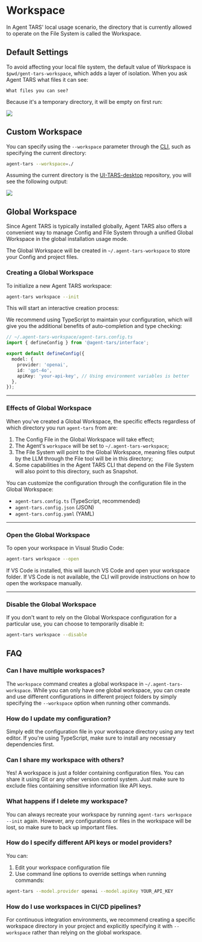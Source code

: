 
# Workspace

In Agent TARS' local usage scenario, the directory that is currently allowed to operate on the File System is called the Workspace.

## Default Settings

To avoid affecting your local file system, the default value of Workspace is `$pwd/gent-tars-workspace`, which adds a layer of isolation. When you ask Agent TARS what files it can see:

```text
What files you can see?
```

Because it's a temporary directory, it will be empty on first run:

![](/list-files.png)


## Custom Workspace

You can specify using the `--workspace` parameter through the [CLI](./cli.mdx), such as specifying the current directory:

```bash
agent-tars --workspace=./
```

Assuming the current directory is the [UI-TARS-desktop](https://github.com/bytedance/UI-TARS-desktop) repository, you will see the following output:

![](/list-files-custom-workspace.png)


## Global Workspace

Since Agent TARS is typically installed globally, Agent TARS also offers a convenient way to manage Config and File System through a unified Global Workspace in the global installation usage mode.

The Global Workspace will be created in `~/.agent-tars-workspace` to store your Config and project files.

### Creating a Global Workspace

To initialize a new Agent TARS workspace:

```bash
agent-tars workspace --init
```

This will start an interactive creation process:

<VideoPanel
  src="https://lf3-static.bytednsdoc.com/obj/eden-cn/zyha-aulnh/ljhwZthlaukjlkulzlp/docs/videos/create-workspace.mp4"
  loop
  autoPlay
/>

We recommend using TypeScript to maintain your configuration, which will give you the additional benefits of auto-completion and type checking:

```typescript
// ~/.agent-tars-workspace/agent-tars.config.ts
import { defineConfig } from '@agent-tars/interface';

export default defineConfig({
  model: {
    provider: 'openai',
    id: 'gpt-4o',
    apiKey: 'your-api-key', // Using environment variables is better
  },
});
```

---

### Effects of Global Workspace

When you've created a Global Workspace, the specific effects regardless of which directory you run `agent-tars` from are:

1. The Config File in the Global Workspace will take effect;
2. The Agent's `workspace` will be set to `~/.agent-tars-workspace`;
3. The File System will point to the Global Workspace, meaning files output by the LLM through the File tool will be in this directory;
4. Some capabilities in the Agent TARS CLI that depend on the File System will also point to this directory, such as Snapshot.

You can customize the configuration through the configuration file in the Global Workspace:

- `agent-tars.config.ts` (TypeScript, recommended)
- `agent-tars.config.json` (JSON)
- `agent-tars.config.yaml` (YAML)

---

### Open the Global Workspace

To open your workspace in Visual Studio Code:

```bash
agent-tars workspace --open
```

If VS Code is installed, this will launch VS Code and open your workspace folder. If VS Code is not available, the CLI will provide instructions on how to open the workspace manually.

---

### Disable the Global Workspace

If you don't want to rely on the Global Workspace configuration for a particular use, you can choose to temporarily disable it:

```bash
agent-tars workspace --disable
```

## FAQ

### Can I have multiple workspaces?

The `workspace` command creates a global workspace in `~/.agent-tars-workspace`. While you can only have one global workspace, you can create and use different configurations in different project folders by simply specifying the `--workspace` option when running other commands.

### How do I update my configuration?

Simply edit the configuration file in your workspace directory using any text editor. If you're using TypeScript, make sure to install any necessary dependencies first.

### Can I share my workspace with others?

Yes! A workspace is just a folder containing configuration files. You can share it using Git or any other version control system. Just make sure to exclude files containing sensitive information like API keys.

### What happens if I delete my workspace?

You can always recreate your workspace by running `agent-tars workspace --init` again. However, any configurations or files in the workspace will be lost, so make sure to back up important files.

### How do I specify different API keys or model providers?

You can:

1. Edit your workspace configuration file
2. Use command line options to override settings when running commands:

```bash
agent-tars --model.provider openai --model.apiKey YOUR_API_KEY
```

### How do I use workspaces in CI/CD pipelines?

For continuous integration environments, we recommend creating a specific workspace directory in your project and explicitly specifying it with `--workspace` rather than relying on the global workspace.
